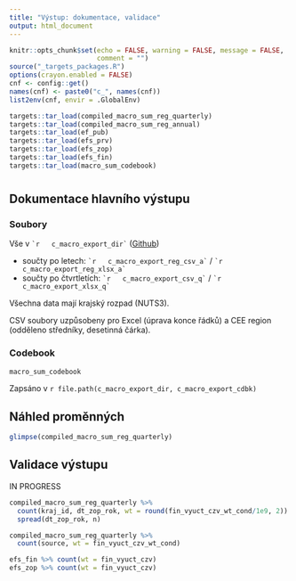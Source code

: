 ```yaml
---
title: "Výstup: dokumentace, validace"
output: html_document
---
```


```r
knitr::opts_chunk$set(echo = FALSE, warning = FALSE, message = FALSE,
                      comment = "")
source("_targets_packages.R")
options(crayon.enabled = FALSE)
cnf <- config::get()
names(cnf) <- paste0("c_", names(cnf))
list2env(cnf, envir = .GlobalEnv)
```

```r
targets::tar_load(compiled_macro_sum_reg_quarterly)
targets::tar_load(compiled_macro_sum_reg_annual)
targets::tar_load(ef_pub)
targets::tar_load(efs_prv)
targets::tar_load(efs_zop)
targets::tar_load(efs_fin)
targets::tar_load(macro_sum_codebook)

```

# {.tabset}

## Dokumentace hlavního výstupu

### Soubory

Vše v `` `r  
c_macro_export_dir` `` ([Github](`r paste0(c_repo_remote, "/tree/master/", c_macro_export_dir)`)) 

- součty po letech: `` `r  
c_macro_export_reg_csv_a` `` / `` `r  
c_macro_export_reg_xlsx_a` ``
- součty po čtvrtletích: `` `r  
c_macro_export_csv_q` `` / `` `r  
c_macro_export_xlsx_q` ``

Všechna data mají krajský rozpad (NUTS3).

CSV soubory uzpůsobeny pro Excel (úprava konce řádků) a CEE region (odděleno středníky, desetinná čárka).

### Codebook

```r
macro_sum_codebook
```

Zapsáno v `r file.path(c_macro_export_dir, c_macro_export_cdbk)`

## Náhled proměnných

```r
glimpse(compiled_macro_sum_reg_quarterly)
```

## Validace výstupu

IN PROGRESS

```r
compiled_macro_sum_reg_quarterly %>% 
  count(kraj_id, dt_zop_rok, wt = round(fin_vyuct_czv_wt_cond/1e9, 2)) %>% 
  spread(dt_zop_rok, n)
```
```r
compiled_macro_sum_reg_quarterly %>% 
  count(source, wt = fin_vyuct_czv_wt_cond)
```

```r
efs_fin %>% count(wt = fin_vyuct_czv)
efs_zop %>% count(wt = fin_vyuct_czv)
```

